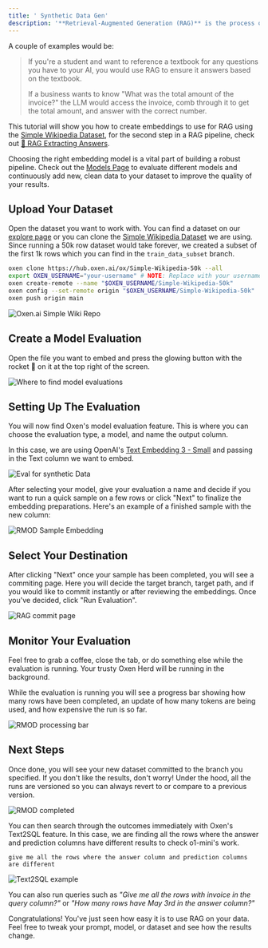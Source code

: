 ```yaml
---
title: ' Synthetic Data Gen'
description: '**Retrieval-Augmented Generation (RAG)** is the process of retrieving information that the AI does not have in its original training data to answer a question. To set up RAG, the first step is to embed the data you would like to retrieve. Basically, convert the text, image, or other data to a number the AI knows how to find and retrieve when asked a question which relates to the text, image, etc.'
---
```



A couple of examples would be:
>
>If you're a student and want to reference a textbook for any questions you have to your AI, you would use RAG to ensure it answers based on the textbook.
>
>If a business wants to know "What was the total amount of the invoice?" the LLM would access the invoice, comb through it to get the total amount, and answer with the correct number.

This tutorial will show you how to create embeddings to use for RAG using the [Simple Wikipedia Dataset](https://www.oxen.ai/ox/Simple-Wikipedia-50k), for the second step in a RAG pipeline, check out [🧠 RAG Extracting Answers](/use-cases/rag-extracting-answers).

Choosing the right embedding model is a vital part of building a robust pipeline. Check out the [Models Page](https://www.oxen.ai/explore/models) to evaluate different models and continuously add new, clean data to your dataset to improve the quality of your results.

## Upload Your Dataset

Open the dataset you want to work with. You can find a dataset on our [explore page](https://www.oxen.ai/explore) or you can clone the [Simple Wikipedia Dataset](https://www.oxen.ai/ox/Simple-Wikipedia-50k) we are using. Since running a 50k row dataset would take forever, we created a subset of the first 1k rows which you can find in the `train_data_subset` branch.


```bash
oxen clone https://hub.oxen.ai/ox/Simple-Wikipedia-50k --all
export OXEN_USERNAME="your-username" # NOTE: Replace with your username
oxen create-remote --name "$OXEN_USERNAME/Simple-Wikipedia-50k"
oxen config --set-remote origin "$OXEN_USERNAME/Simple-Wikipedia-50k"
oxen push origin main
```

<img
  className="block"
  src="/images/repo_emb.png"
  alt="Oxen.ai Simple Wiki Repo"
/>

## Create a Model Evaluation

Open the file you want to embed and press the glowing button with the rocket 🚀 on it at the top right of the screen.


<img
  className="block"
  src="/images/rmod_button.png"
  alt="Where to find model evaluations"
/>

## Setting Up The Evaluation

You will now find Oxen's model evaluation feature. This is where you can choose the evaluation type, a model, and name the output column.

In this case, we are using OpenAI's [Text Embedding 3 - Small](https://www.oxen.ai/explore/models#openai) and passing in the Text column we want to embed.

<img
  className="block"
  src="/images/synthetic-data-eval.png"
  alt="Eval for synthetic Data"
/>

After selecting your model, give your evaluation a name and decide if you want to run a quick sample on a few rows or click "Next" to finalize the embedding preparations. 
Here's an example of a finished sample with the new column:

<img
  className="block"
  src="/images/sample_emb.png"
  alt="RMOD Sample Embedding"
/>

## Select Your Destination

After clicking "Next" once your sample has been completed, you will see a commiting page. Here you will decide the target branch, target path, and if you would like to commit instantly or after reviewing the embeddings. Once you've decided, click "Run Evaluation".

<img
  className="block"
  src="/images/saved_file_path.png"
  alt="RAG commit page"
/>

## Monitor Your Evaluation

Feel free to grab a coffee, close the tab, or do something else while the evaluation is running. Your trusty Oxen Herd will be running in the background.

While the evaluation is running you will see a progress bar showing how many rows have been completed, an update of how many tokens are being used, and how expensive the run is so far.


<img
  className="block"
  src="/images/rag_embedding_status.png"
  alt="RMOD processing bar"
/>

## Next Steps

Once done, you will see your new dataset committed to the branch you specified. If you don't like the results, don't worry! Under the hood, all the runs are versioned so you can always revert to or compare to a previous version.


<img
  className="block"
  src="/images/rag_emb_final.png"
  alt="RMOD completed"
/>

You can then search through the outcomes immediately with Oxen's Text2SQL feature. In this case, we are finding all the rows where the answer and prediction columns have different results to check o1-mini's work.

```
give me all the rows where the answer column and prediction columns are different

```

<img
  className="block"
  src="/images/RAG_t2s.png"
  alt="Text2SQL example"
/>

You can also run queries such as *"Give me all the rows with invoice in the query column?"* or *"How many rows have May 3rd in the answer column?"*

Congratulations! You've just seen how easy it is to use RAG on your data. Feel free to tweak your prompt, model, or dataset and see how the results change.